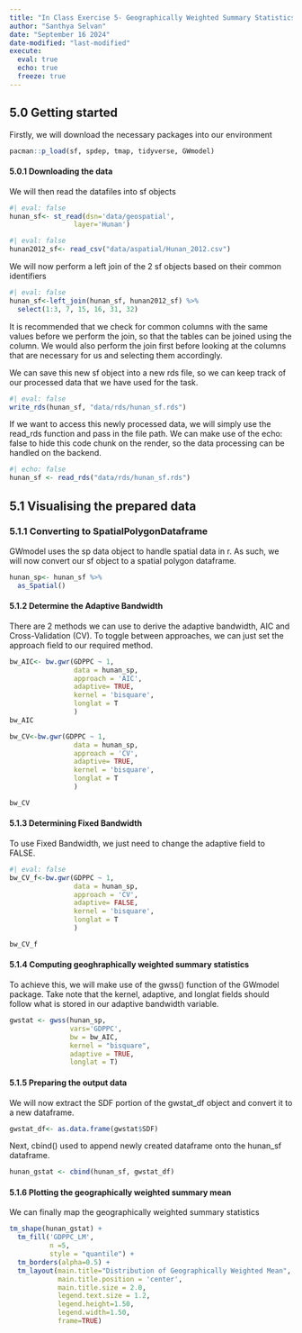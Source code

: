 ```yaml
---
title: "In Class Exercise 5- Geographically Weighted Summary Statistics"
author: "Santhya Selvan"
date: "September 16 2024"
date-modified: "last-modified"
execute: 
  eval: true
  echo: true
  freeze: true
---
```


## 5.0 Getting started

Firstly, we will download the necessary packages into our environment

```r
pacman::p_load(sf, spdep, tmap, tidyverse, GWmodel)
```

#### 5.0.1 Downloading the data

We will then read the datafiles into sf objects

```r
#| eval: false
hunan_sf<- st_read(dsn='data/geospatial',
                layer='Hunan')
```

```r
#| eval: false
hunan2012_sf<- read_csv("data/aspatial/Hunan_2012.csv")
```

We will now perform a left join of the 2 sf objects based on their common identifiers

```r
#| eval: false 
hunan_sf<-left_join(hunan_sf, hunan2012_sf) %>% 
  select(1:3, 7, 15, 16, 31, 32)

```

It is recommended that we check for common columns with the same values before we perform the join, so that the tables can be joined using the column. We would also perform the join first before looking at the columns that are necessary for us and selecting them accordingly.

We can save this new sf object into a new rds file, so we can keep track of our processed data that we have used for the task.

```r
#| eval: false
write_rds(hunan_sf, "data/rds/hunan_sf.rds")
```

If we want to access this newly processed data, we will simply use the read_rds function and pass in the file path. We can make use of the echo: false to hide this code chunk on the render, so the data processing can be handled on the backend.

```r
#| echo: false
hunan_sf <- read_rds("data/rds/hunan_sf.rds")
```

## 5.1 Visualising the prepared data

### 5.1.1 Converting to SpatialPolygonDataframe

GWmodel uses the sp data object to handle spatial data in r. As such, we will now convert our sf object to a spatial polygon dataframe.

```r
hunan_sp<- hunan_sf %>% 
  as_Spatial()
```

#### 5.1.2 Determine the Adaptive Bandwidth

There are 2 methods we can use to derive the adaptive bandwidth, AIC and Cross-Validation (CV). To toggle between approaches, we can just set the approach field to our required method.

```r
bw_AIC<- bw.gwr(GDPPC ~ 1,
                data = hunan_sp, 
                approach = 'AIC',
                adaptive= TRUE, 
                kernel = 'bisquare',
                longlat = T
                )
bw_AIC
```

```r
bw_CV<-bw.gwr(GDPPC ~ 1,
                data = hunan_sp, 
                approach = 'CV',
                adaptive= TRUE, 
                kernel = 'bisquare',
                longlat = T
                )

bw_CV
```

#### 5.1.3 Determining Fixed Bandwidth

To use Fixed Bandwidth, we just need to change the adaptive field to FALSE.

```r
#| eval: false
bw_CV_f<-bw.gwr(GDPPC ~ 1,
                data = hunan_sp, 
                approach = 'CV',
                adaptive= FALSE, 
                kernel = 'bisquare',
                longlat = T
                )

bw_CV_f

```

#### 5.1.4 Computing geoghraphically weighted summary statistics 

To achieve this, we will make use of the gwss() function of the GWmodel package. Take note that the kernel, adaptive, and longlat fields should follow what is stored in our adaptive bandwidth variable.

```r
gwstat <- gwss(hunan_sp, 
               vars='GDPPC',
               bw = bw_AIC,
               kernel = "bisquare",
               adaptive = TRUE,
               longlat = T)
```

#### 5.1.5 Preparing the output data 

We will now extract the SDF portion of the gwstat_df object and convert it to a new dataframe.

```r
gwstat_df<- as.data.frame(gwstat$SDF)
```

Next, cbind() used to append newly created dataframe onto the hunan_sf dataframe.

```r
hunan_gstat <- cbind(hunan_sf, gwstat_df)
```

#### 5.1.6 Plotting the geographically weighted summary mean

We can finally map the geographically weighted summary statistics

```r
tm_shape(hunan_gstat) + 
  tm_fill('GDPPC_LM',
          n =5,
          style = "quantile") +
  tm_borders(alpha=0.5) + 
  tm_layout(main.title="Distribution of Geographically Weighted Mean",
            main.title.position = 'center',
            main.title.size = 2.0,
            legend.text.size = 1.2,
            legend.height=1.50,
            legend.width=1.50,
            frame=TRUE)
```
